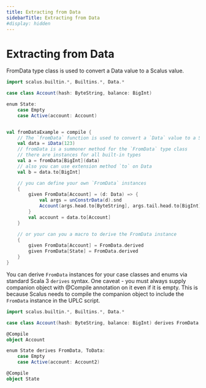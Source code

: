 ```yaml
---
title: Extracting from Data
sidebarTitle: Extracting from Data
#display: hidden
---
```


# Extracting from Data
FromData type class is used to convert a Data value to a Scalus value.

```scala mdoc:compile-only
import scalus.builtin.*, Builtins.*, Data.*

case class Account(hash: ByteString, balance: BigInt)

enum State:
    case Empty
    case Active(account: Account)


val fromDataExample = compile {
    // The `fromData` function is used to convert a `Data` value to a Scalus value.
    val data = iData(123)
    // fromData is a summoner method for the `FromData` type class
    // there are instances for all built-in types
    val a = fromData[BigInt](data)
    // also you can use extension method `to` on Data
    val b = data.to[BigInt]

    // you can define your own `FromData` instances
    {
        given FromData[Account] = (d: Data) => {
            val args = unConstrData(d).snd
            Account(args.head.to[ByteString], args.tail.head.to[BigInt])
        }
        val account = data.to[Account]
    }

    // or your can you a macro to derive the FromData instance
    {
        given FromData[Account] = FromData.derived
        given FromData[State] = FromData.derived
    }
}
```

You can derive `FromData` instances for your case classes and enums via standard Scala 3 `derives` syntax.
One caveat - you must always supply companion object with @Compile annotation on it even if it is empty.
This is because Scalus needs to compile the companion object to include the `FromData` instance in the UPLC script.

```scala mdoc:compile-only
import scalus.builtin.*, Builtins.*, Data.*

case class Account(hash: ByteString, balance: BigInt) derives FromData, ToData

@Compile
object Account

enum State derives FromData, ToData:
    case Empty
    case Active(account: Account2)

@Compile
object State

```